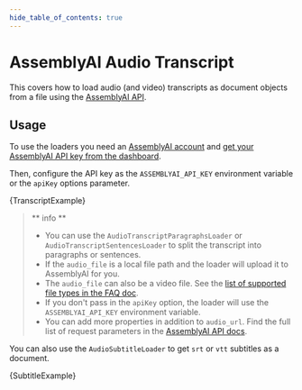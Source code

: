 ```yaml
---
hide_table_of_contents: true
---
```



# AssemblyAI Audio Transcript

This covers how to load audio (and video) transcripts as document objects from a file using the [AssemblyAI API](https://www.assemblyai.com/docs/API%20reference/transcript).

## Usage

To use the loaders you need an [AssemblyAI account](https://www.assemblyai.com/dashboard/signup) and
[get your AssemblyAI API key from the dashboard](https://www.assemblyai.com/app/account).

Then, configure the API key as the `ASSEMBLYAI_API_KEY` environment variable or the `apiKey` options parameter.


<CodeBlock language="typescript">{TranscriptExample}</CodeBlock>

> ** info **
> - You can use the `AudioTranscriptParagraphsLoader` or `AudioTranscriptSentencesLoader` to split the transcript into paragraphs or sentences.
> - If the `audio_file` is a local file path and the loader will upload it to AssemblyAI for you.
> - The `audio_file` can also be a video file. See the [list of supported file types in the FAQ doc](https://www.assemblyai.com/docs/Concepts/faq#:~:text=file%20types%20are%20supported).
> - If you don't pass in the `apiKey` option, the loader will use the `ASSEMBLYAI_API_KEY` environment variable.
> - You can add more properties in addition to `audio_url`. Find the full list of request parameters in the [AssemblyAI API docs](https://www.assemblyai.com/docs/API%20reference/transcript#create-a-transcript).


You can also use the `AudioSubtitleLoader` to get `srt` or `vtt` subtitles as a document.


<CodeBlock language="typescript">{SubtitleExample}</CodeBlock>
